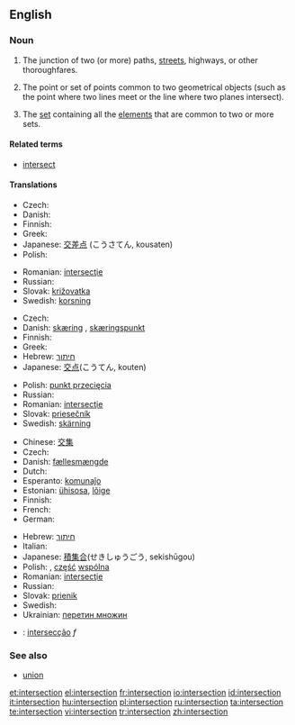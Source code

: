 ==English==
{{wikipedia}}

===Noun===
{{en-noun}}

# The junction of two (or more) paths, [[street]]s, highways, or other thoroughfares.
# {{geometry}} The point or set of points common to two geometrical objects (such as the point where two lines meet or the line where two planes intersect).
# {{settheory}} The [[set]] containing all the [[element]]s that are common to two or more sets.

====Related terms====
* [[intersect]]

====Translations====
{{trans-top|junction of two or more paths, etc}}
* Czech: {{t-|cs|křižovatka|f}}
* Danish: {{t-|da|kryds|n}}
* Finnish: {{t-|fi|risteys}}
* Greek: {{t|el|διασταύρωση|f}}
* Japanese: [[交差]][[点]] (こうさてん, kousaten)
* Polish: {{t+|pl|skrzyżowanie|n}}
{{trans-mid}}
* Romanian: [[intersecţie]] {{f}}
* Russian: {{t|ru|перекрёсток|m|tr=p'er'ekr'óstok|sc=Cyrl}}
* Slovak: [[križovatka]] {{f}}
* Swedish: [[korsning]] {{c}}
{{trans-bottom}}

{{trans-top|in geometry}}
* Czech: {{t-|cs|průsečík|m}}
* Danish: [[skæring]] {{c}}, [[skæringspunkt]] {{n}}
* Finnish: {{t-|fi|leikkauspiste}}
* Greek: {{t|el|τομή|f}}
* Hebrew: [[חיתוך]]
* Japanese: [[交点]](こうてん, kouten)
{{trans-mid}}
* Polish: [[punkt przecięcia]] {{m}}
* Russian: {{t|ru|пересечение|n|tr=p'er'es'ečénije|sc=Cyrl}}
* Romanian: [[intersecţie]] {{f}}
* Slovak: [[priesečník]] {{m}}
* Swedish: [[skärning]] {{c}}
{{trans-bottom}}

{{trans-top|in set theory}}
* Chinese: [[交集]]
* Czech: {{t-|cs|průnik|m}}
* Danish: [[fællesmængde]] {{c}}
* Dutch: {{t+|nl|doorsnede}}
* Esperanto: [[komunaĵo]]
* Estonian: [[ühisosa]], [[lõige]]
* Finnish: {{t-|fi|leikkaus}}
* French: {{t+|fr|intersection|f}}
* German: {{t+|de|Durchschnitt}}
{{trans-mid}}
* Hebrew: [[חיתוך]]
* Italian: {{t+|it|intersezione|f}}
* Japanese: [[積集合]](せきしゅうごう, sekishūgou)
* Polish: {{t|pl|przekrój|m}}, [[część]] [[wspólny|wspólna]] {{f}}
* Romanian: [[intersecţie]] {{f}}
* Russian: {{t|ru|пересечение|n|tr=p'er'es'ečénije|sc=Cyrl}}
* Slovak: [[prienik]] {{m}}
* Swedish: {{t+|sv|snitt|n}}
* Ukrainian: [[перетин множин]]
{{trans-bottom}}

{{checktrans-top}}
* {{ttbc|Portuguese}}: [[intersecção]] ''f''
{{checktrans-bottom}}

===See also===
* [[union]]

[[et:intersection]]
[[el:intersection]]
[[fr:intersection]]
[[io:intersection]]
[[id:intersection]]
[[it:intersection]]
[[hu:intersection]]
[[pl:intersection]]
[[ru:intersection]]
[[ta:intersection]]
[[te:intersection]]
[[vi:intersection]]
[[tr:intersection]]
[[zh:intersection]]